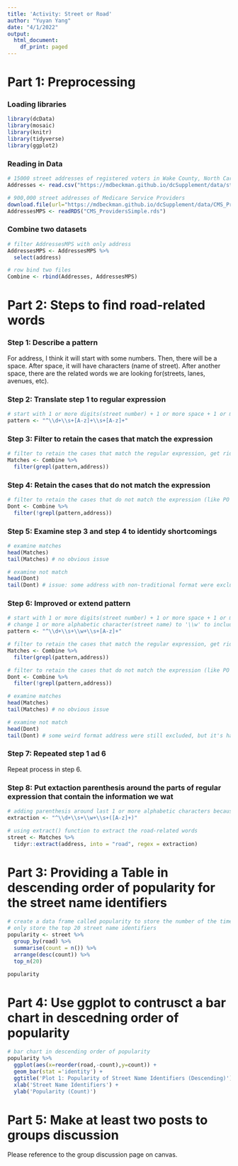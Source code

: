 ```yaml
---
title: 'Activity: Street or Road'
author: "Yuyan Yang"
date: "4/1/2022"
output:
  html_document:
    df_print: paged
---
```


# Part 1: Preprocessing

### Loading libraries

```r
library(dcData)
library(mosaic)
library(knitr)
library(tidyverse)
library(ggplot2)
```

### Reading in Data

```r
# 15000 street addresses of registered voters in Wake County, North Carolina
Addresses <- read.csv("https://mdbeckman.github.io/dcSupplement/data/street-addresses.csv", header = T)

# 900,000 street addresses of Medicare Service Providers
download.file(url="https://mdbeckman.github.io/dcSupplement/data/CMS_ProvidersSimple.rds", destfile = "CMS_ProvidersSimple.rds")
AddressesMPS <- readRDS("CMS_ProvidersSimple.rds")
```

### Combine two datasets

```r
# filter AddressesMPS with only address
AddressesMPS <- AddressesMPS %>%
  select(address)

# row bind two files
Combine <- rbind(Addresses, AddressesMPS)
```

# Part 2: Steps to find road-related words

### Step 1: Describe a pattern

For address, I think it will start with some numbers. Then, there will be a space. After space, it will have characters (name of street). After another space, there are the related words we are looking for(streets, lanes, avenues, etc). 

### Step 2: Translate step 1 to regular expression

```r
# start with 1 or more digits(street number) + 1 or more space + 1 or more alphabetic character(street name) + 1 or more space + 1 or more alphabetic characters(road-related words)
pattern <- "^\\d+\\s+[A-z]+\\s+[A-z]+"
```

### Step 3: Filter to retain the cases that match the expression

```r
# filter to retain the cases that match the regular expression, get rid of non-address (like PO box etc.)
Matches <- Combine %>%
  filter(grepl(pattern,address))
```

### Step 4: Retain the cases that do not match the expression

```r
# filter to retain the cases that do not match the expression (like PO box etc.)
Dont <- Combine %>%
  filter(!grepl(pattern,address))
```

### Step 5: Examine step 3 and step 4 to identidy shortcomings
```r
# examine matches
head(Matches) 
tail(Matches) # no obvious issue
```

```r
# examine not match
head(Dont) 
tail(Dont) # issue: some address with non-traditional format were excluded
```

### Step 6: Improved or extend pattern

```r
# start with 1 or more digits(street number) + 1 or more space + 1 or more alphabetic character(street name) + 1 or more space + 1 or more alphabetic characters(road-related words)
# change 1 or more alphabetic character(street name) to '\\w' to include street name which has numbers (like 7th ave, etc.)
pattern <- "^\\d+\\s+\\w+\\s+[A-z]+"

# filter to retain the cases that match the regular expression, get rid of non-address (like PO box etc.)
Matches <- Combine %>%
  filter(grepl(pattern,address))

# filter to retain the cases that do not match the expression (like PO box etc.)
Dont <- Combine %>%
  filter(!grepl(pattern,address))
```

```r
# examine matches
head(Matches) 
tail(Matches) # no obvious issue 
```

```r
# examine not match
head(Dont) 
tail(Dont) # some weird format address were still excluded, but it's hard to extend this time because it will make matches data inaccurate if we further expand regular expression
```

### Step 7: Repeated step 1 ad 6

Repeat process in step 6.

### Step 8: Put extaction parenthesis around the parts of regular expression that contain the information we wat
```r
# adding parenthesis around last 1 or more alphabetic characters because they are the road-related words
extraction <- "^\\d+\\s+\\w+\\s+([A-z]+)"

# using extract() function to extract the road-related words
street <- Matches %>%
  tidyr::extract(address, into = "road", regex = extraction)
```

# Part 3: Providing a Table in descending order of popularity for the street name identifiers

```r
# create a data frame called popularity to store the number of the times a street name identifiers shows up in the original data sets (in descending order)
# only store the top 20 street name identifiers
popularity <- street %>% 
  group_by(road) %>%
  summarise(count = n()) %>%
  arrange(desc(count)) %>%
  top_n(20)

popularity
```

# Part 4: Use ggplot to contrusct a bar chart in descedning order of popularity

```r
# bar chart in descending order of popularity
popularity %>%
  ggplot(aes(x=reorder(road,-count),y=count)) +
  geom_bar(stat ='identity') +
  ggtitle('Plot 1: Popularity of Street Name Identifiers (Descending)') +
  xlab('Street Name Identifiers') +
  ylab('Popularity (Count)')
```

# Part 5: Make at least two posts to groups discussion

Please reference to the group discussion page on canvas.
